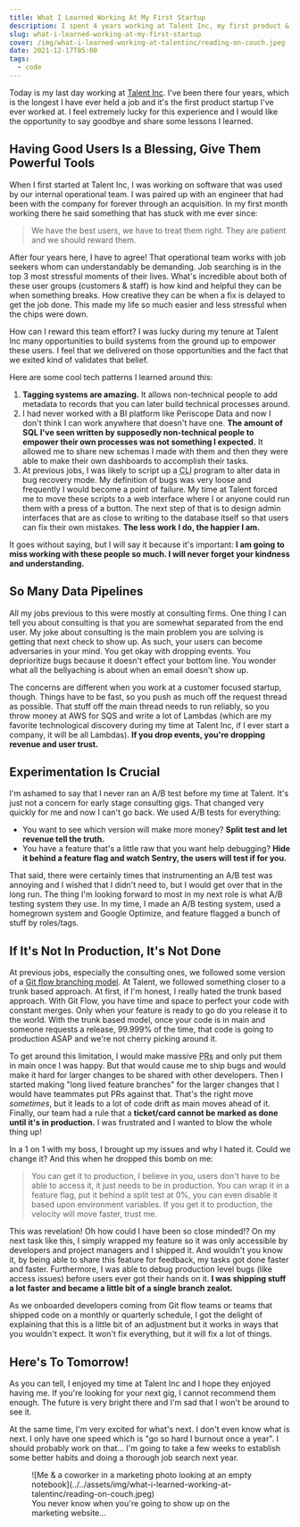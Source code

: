 ```yaml
---
title: What I Learned Working At My First Startup
description: I spent 4 years working at Talent Inc, my first product & customer focused startup, and I learned so much.
slug: what-i-learned-working-at-my-first-startup
cover: /img/what-i-learned-working-at-talentinc/reading-on-couch.jpeg
date: 2021-12-17T05:00
tags:
  - code
---
```


Today is my last day working at [Talent Inc](https://talentinc.com/). I've been there four years, which is the longest
I have ever held a job and it's the first product startup I've ever worked at. I feel extremely lucky for this
experience and I would like the opportunity to say goodbye and share some lessons I learned.

## Having Good Users Is a Blessing, Give Them Powerful Tools

When I first started at Talent Inc, I was working on software that was used by our internal operational team. I was
paired up with an engineer that had been with the company for forever through an acquisition. In my first month working
there he said something that has stuck with me ever since:

> We have the best users, we have to treat them right. They are patient and we should reward them.

After four years here, I have to agree! That operational team works with job seekers whom can understandably be
demanding. Job searching is in the top 3 most stressful moments of their lives. What's incredible about both of these
user groups (customers & staff) is how kind and helpful they can be when something breaks. How creative they can be when
a fix is delayed to get the job done. This made my life so much easier and less stressful when the chips were down.

How can I reward this team effort? I was lucky during my tenure at Talent Inc many opportunities to build systems from
the ground up to empower these users. I feel that we delivered on those opportunities and the fact that we exited kind
of validates that belief.

Here are some cool tech patterns I learned around this:

1. **Tagging systems are amazing.** It allows non-technical people to add metadata to records that you can later build
   technical processes around.
2. I had never worked with a BI platform like Periscope Data and now I don't think I can work anywhere that doesn't have
   one. **The amount of SQL I've seen written by supposedly non-technical people to empower their own processes was not
   something I expected.** It allowed me to share new schemas I made with them and then they were able to make their own
   dashboards to accomplish their tasks.
3. At previous jobs, I was likely to script up a <abbr title="Command Line Interface">CLI</abbr> program to alter data
   in bug recovery mode. My definition of bugs was very loose and frequently I would become a point of failure. My time
   at Talent forced me to move these scripts to a web interface where I or anyone could run them with a press of
   a button. The next step of that is to design admin interfaces that are as close to writing to the database itself so
   that users can fix their own mistakes. **The less work I do, the happier I am.**

It goes without saying, but I will say it because it's important: **I am going to miss working with these people so
much. I will never forget your kindness and understanding.**

<DemoVideo
  alt="Kevin Durant saying 'You da real MVP'"
  src="https://media.giphy.com/media/v1.Y2lkPTc5MGI3NjExMjYwYWM3ZGE5MDUwYTNhYmZmZDU0MGQ0ZGYyMTM3OWRkZmU3NmZhOCZjdD1n/ALQnCUBuggPxS/giphy.mp4"
/>

## So Many Data Pipelines

All my jobs previous to this were mostly at consulting firms. One thing I can tell you about consulting is that you are
somewhat separated from the end user. My joke about consulting is the main problem you are solving is getting that
next check to show up. As such, your users can become adversaries in your mind. You get okay with dropping events. You
deprioritize bugs because it doesn't effect your bottom line. You wonder what all the bellyaching is about when an email
doesn't show up.

The concerns are different when you work at a customer focused startup, though. Things have to be fast, so you push as
much off the request thread as possible. That stuff off the main thread needs to run reliably, so you throw money at AWS
for SQS and write a lot of Lambdas (which are my favorite technological discovery during my time at Talent Inc, if
I ever start a company, it will be all Lambdas). **If you drop events, you're dropping revenue and user trust.**

## Experimentation Is Crucial

I'm ashamed to say that I never ran an A/B test before my time at Talent. It's just not a concern for early stage
consulting gigs. That changed very quickly for me and now I can't go back. We used A/B tests for everything:

- You want to see which version will make more money? **Split test and let revenue tell the truth.**
- You have a feature that's a little raw that you want help debugging? **Hide it behind a feature flag and watch Sentry,
  the users will test if for you.**

That said, there were certainly times that instrumenting an A/B test was annoying and I wished that I didn't need to,
but I would get over that in the long run. The thing I'm looking forward to most in my next role is what A/B testing
system they use. In my time, I made an A/B testing system, used a homegrown system and Google Optimize, and feature
flagged a bunch of stuff by roles/tags.

## If It's Not In Production, It's Not Done

At previous jobs, especially the consulting ones, we followed some version of a [Git flow branching model](https://datasift.github.io/gitflow/IntroducingGitFlow.html).
At Talent, we followed something closer to a trunk based approach. At first, if I'm honest, I really hated the trunk
based approach. With Git Flow, you have time and space to perfect your code with constant merges. Only when your feature
is ready to go do you release it to the world. With the trunk based model, once your code is in main and someone
requests a release, 99.999% of the time, that code is going to production ASAP and we're not cherry picking around it.

To get around this limitation, I would make massive <abbr title="Pull Requests">PRs</abbr> and only put them in main
once I was happy. But that would cause me to ship bugs and would make it hard for larger changes to be shared with other
developers. Then I started making "long lived feature branches" for the larger changes that I would have teammates put
PRs against that. That's the right move _sometimes_, but it leads to a lot of code drift as main moves ahead of it.
Finally, our team had a rule that a **ticket/card cannot be marked as done until it's in production.** I was frustrated
and I wanted to blow the whole thing up!

In a 1 on 1 with my boss, I brought up my issues and why I hated it. Could we change it? And this when he dropped this
bomb on me:

> You can get it to production, I believe in you, users don't have to be able to access it, it just needs to be in
> production. You can wrap it in a feature flag, put it behind a split test at 0%, you can even disable it based upon
> environment variables. If you get it to production, the velocity will move faster, trust me.

This was revelation! Oh how could I have been so close minded!? On my next task like this, I simply wrapped my feature
so it was only accessible by developers and project managers and I shipped it. And wouldn't you know it, by being able
to share this feature for feedback, my tasks got done faster and faster. Furthermore, I was able to debug production
level bugs (like access issues) before users ever got their hands on it. **I was shipping stuff a lot faster and became
a little bit of a single branch zealot.**

As we onboarded developers coming from Git flow teams or teams that shipped code on a monthly or quarterly schedule,
I got the delight of explaining that this is a little bit of an adjustment but it works in ways that you wouldn't
expect. It won't fix everything, but it will fix a lot of things.

## Here's To Tomorrow!

As you can tell, I enjoyed my time at Talent Inc and I hope they enjoyed having me. If you're looking for your next gig,
I cannot recommend them enough. The future is very bright there and I'm sad that I won't be around to see it.

At the same time, I'm very excited for what's next. I don't even know what is next. I only have one speed which is "go
so hard I burnout once a year". I should probably work on that… I'm going to take a few weeks to establish some better
habits and doing a thorough job search next year.

<figure>
  ![Me & a coworker in a marketing photo looking at an empty notebook](../../assets/img/what-i-learned-working-at-talentinc/reading-on-couch.jpeg)
  <figcaption>
    You never know when you're going to show up on the marketing website…
  </figcaption>
</figure>
